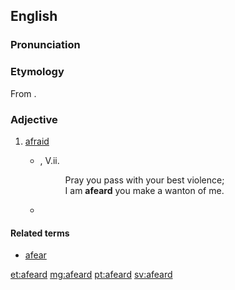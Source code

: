 ==English==

===Pronunciation===
{{homophones|lang=en|affeard|affeared|afeared}}

===Etymology===
From {{suffix|afear|ed|lang=en}}.

===Adjective===
{{en-adj}}

# {{context|archaic|lang=en}} [[afraid]]
#* {{RQ:Shakespeare Hamlet}}, V.ii.
#*: Pray you pass with your best violence;
#*: I am '''afeard''' you make a wanton of me.
#* {{quote-book
 |year=2009
 |year_published=
 |edition=
 |editor=
 |author=John Hough, Jr.
 |title=Seen the Glory
 |chapter=
 |url=http://books.google.com/books?id=r985pBESsj4C&printsec=frontcover&dq=Seen+the+glory&source=bl&ots=5cN3G-5I35&sig=SdpPPWPQogqCzQLpG2sZzUVhp1A&hl=en&sa=X&ei=x6EQUIq_FYrY0QH5uoDICw&redir_esc=y#v=onepage&q=afeard&f=false
 |genre=Fiction
 |publisher=Simon and Schuster
 |isbn=9781416589655
 |page=192
 |passage=He's '''afeard''' of you, Luke. Don't you know that?
}}
====Related terms====
* [[afear]]

[[et:afeard]]
[[mg:afeard]]
[[pt:afeard]]
[[sv:afeard]]